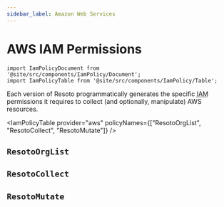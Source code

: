 ```yaml
---
sidebar_label: Amazon Web Services
---
```


# AWS IAM Permissions

```mdx-code-block
import IamPolicyDocument from '@site/src/components/IamPolicy/Document';
import IamPolicyTable from '@site/src/components/IamPolicy/Table';
```

Each version of Resoto programmatically generates the specific <abbr title="Identity and Access Management">IAM</abbr> permissions it requires to collect (and optionally, manipulate) AWS resources.

<IamPolicyTable provider="aws" policyNames={["ResotoOrgList", "ResotoCollect", "ResotoMutate"]} />

## `ResotoOrgList`

<IamPolicyDocument provider="aws" policyName="ResotoOrgList" />

## `ResotoCollect`

<IamPolicyDocument provider="aws" policyName="ResotoCollect" />

## `ResotoMutate`

<IamPolicyDocument provider="aws" policyName="ResotoMutate" />
